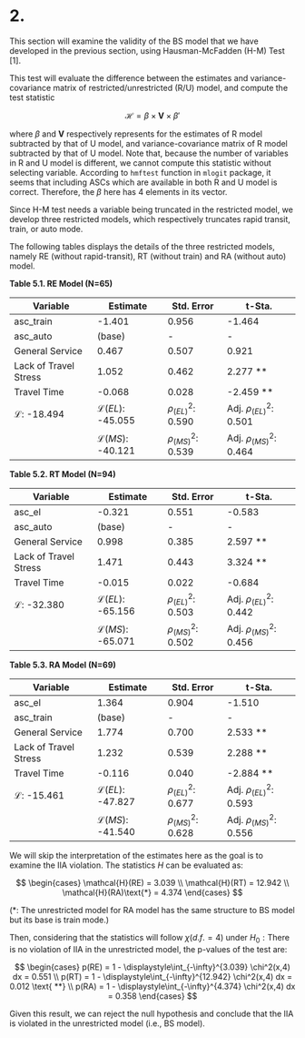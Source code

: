 # 2.

This section will examine the validity of the BS model that we have developed in the previous section, using Hausman-McFadden (H-M) Test [1].

This test will evaluate the difference between the estimates and variance-covariance matrix of restricted/unrestricted (R/U) model, and compute the test statistic

$$
\mathcal{H} = \beta \times \boldsymbol{V} \times \beta'
$$

where $\beta$ and $\boldsymbol{V}$ respectively represents for the estimates of R model subtracted by that of U model, and variance-covariance matrix of R model subtracted by that of U model. Note that, because the number of variables in R and U model is different, we cannot compute this statistic without selecting variable. According to `hmftest` function in `mlogit` package, it seems that including ASCs which are available in both R and U model is correct. Therefore, the $\beta$ here has 4 elements in its vector.

Since H-M test needs a variable being truncated in the restricted model, we develop three restricted models, which respectively truncates rapid transit, train, or auto mode.

The following tables displays the details of the three restricted models, namely RE (without rapid-transit), RT (without train) and RA (without auto) model.

**Table 5.1. RE Model (N=65)**

| Variable               | Estimate                   | Std. Error             | t-Sta.                      |
| ---------------------- | -------------------------- | ---------------------- | --------------------------- |
| asc_train              | -1.401                     | 0.956                  | -1.464                      |
| asc_auto               | (base)                     | -                      | -                           |
| General Service        | 0.467                      | 0.507                  | 0.921                       |
| Lack of Travel Stress  | 1.052                      | 0.462                  | 2.277 \*\*                  |
| Travel Time            | -0.068                     | 0.028                  | -2.459 \*\*                 |
| $\mathcal{L}$: -18.494 | $\mathcal{L}(EL)$: -45.055 | $\rho^2_{(EL)}$: 0.590 | Adj. $\rho^2_{(EL)}$: 0.501 |
|                        | $\mathcal{L}(MS)$: -40.121 | $\rho^2_{(MS)}$: 0.539 | Adj. $\rho^2_{(MS)}$: 0.464 |

**Table 5.2. RT Model (N=94)**

| Variable               | Estimate                   | Std. Error             | t-Sta.                      |
| ---------------------- | -------------------------- | ---------------------- | --------------------------- |
| asc_el                 | -0.321                     | 0.551                  | -0.583                      |
| asc_auto               | (base)                     | -                      | -                           |
| General Service        | 0.998                      | 0.385                  | 2.597 \*\*                  |
| Lack of Travel Stress  | 1.471                      | 0.443                  | 3.324 \*\*                  |
| Travel Time            | -0.015                     | 0.022                  | -0.684                      |
| $\mathcal{L}$: -32.380 | $\mathcal{L}(EL)$: -65.156 | $\rho^2_{(EL)}$: 0.503 | Adj. $\rho^2_{(EL)}$: 0.442 |
|                        | $\mathcal{L}(MS)$: -65.071 | $\rho^2_{(MS)}$: 0.502 | Adj. $\rho^2_{(MS)}$: 0.456 |

**Table 5.3. RA Model (N=69)**

| Variable               | Estimate                   | Std. Error             | t-Sta.                      |
| ---------------------- | -------------------------- | ---------------------- | --------------------------- |
| asc_el                 | 1.364                      | 0.904                  | -1.510                      |
| asc_train              | (base)                     | -                      | -                           |
| General Service        | 1.774                      | 0.700                  | 2.533 \*\*                  |
| Lack of Travel Stress  | 1.232                      | 0.539                  | 2.288 \*\*                  |
| Travel Time            | -0.116                     | 0.040                  | -2.884 \*\*                 |
| $\mathcal{L}$: -15.461 | $\mathcal{L}(EL)$: -47.827 | $\rho^2_{(EL)}$: 0.677 | Adj. $\rho^2_{(EL)}$: 0.593 |
|                        | $\mathcal{L}(MS)$: -41.540 | $\rho^2_{(MS)}$: 0.628 | Adj. $\rho^2_{(MS)}$: 0.556 |

We will skip the interpretation of the estimates here as the goal is to examine the IIA violation. The statistics $H$ can be evaluated as:

$$
\begin{cases}
  \mathcal{H}(RE) = 3.039 \\
  \mathcal{H}(RT) = 12.942 \\
  \mathcal{H}(RA)\text{*} = 4.374
\end{cases}
$$

(\*: The unrestricted model for RA model has the same structure to BS model but its base is train mode.)

Then, considering that the statistics will follow $\chi(d.f.=4)$ under $H_0: \text{There is no violation of IIA in the unrestricted model}$, the p-values of the test are:

$$
\begin{cases}
  p(RE) = 1 - \displaystyle\int_{-\infty}^{3.039} \chi^2(x,4) dx = 0.551 \\
  p(RT) = 1 - \displaystyle\int_{-\infty}^{12.942} \chi^2(x,4) dx = 0.012 \text{ **} \\
  p(RA) = 1 - \displaystyle\int_{-\infty}^{4.374} \chi^2(x,4) dx = 0.358
\end{cases}
$$

Given this result, we can reject the null hypothesis and conclude that the IIA is violated in the unrestricted model (i.e., BS model).
